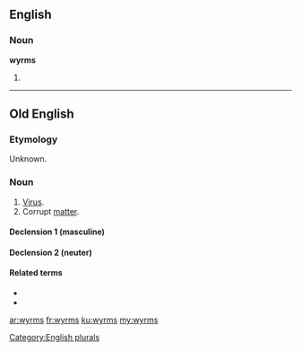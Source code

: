 ==English==

===Noun===
'''wyrms'''

# {{plural of|wyrm}}

[[Category:English plurals]]
----
==Old English==

===Etymology===
Unknown. 

===Noun===
{{ang-noun|g=mn}}

# [[virus|Virus]].
# Corrupt [[matter]].

====Declension 1 (masculine)====
{{ang-decl-noun-a-m|wyrms}}

====Declension 2 (neuter)====
{{ang-decl-noun-a-n|wyrms}}

====Related terms====
* {{l|ang|gewyrms|ġewyrms}}
* {{l|ang|wyrmsan}}

[[ar:wyrms]]
[[fr:wyrms]]
[[ku:wyrms]]
[[my:wyrms]]